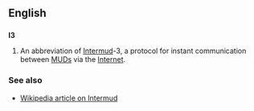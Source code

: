 ==English==

==={{initialism}}===
'''I3'''

# {{internet}} An abbreviation of [[Intermud]]-3, a protocol for instant communication between [[MUD]]s via the [[Internet]].

===See also===

* [[w:Intermud|Wikipedia article on Intermud]]